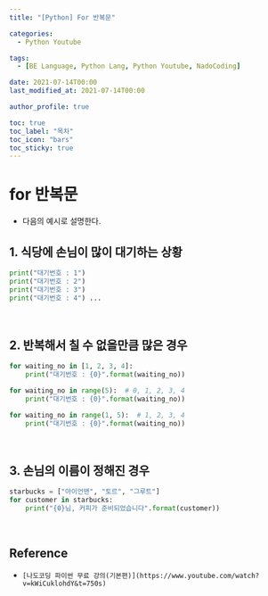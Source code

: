 ```yaml
---
title: "[Python] For 반복문"

categories:
  - Python Youtube

tags:
  - [BE Language, Python Lang, Python Youtube, NadoCoding]

date: 2021-07-14T00:00
last_modified_at: 2021-07-14T00:00

author_profile: true

toc: true
toc_label: "목차"
toc_icon: "bars"
toc_sticky: true
---
```


# for 반복문

- 다음의 예시로 설명한다.

## 1. 식당에 손님이 많이 대기하는 상황

```python
print("대기번호 : 1")
print("대기번호 : 2")
print("대기번호 : 3")
print("대기번호 : 4") ...
```

<br />

## 2. 반복해서 칠 수 없을만큼 많은 경우

```python
for waiting_no in [1, 2, 3, 4]:
    print("대기번호 : {0}".format(waiting_no))

for waiting_no in range(5):  # 0, 1, 2, 3, 4
    print("대기번호 : {0}".format(waiting_no))

for waiting_no in range(1, 5):  # 1, 2, 3, 4
    print("대기번호 : {0}".format(waiting_no))
```

<br />

## 3. 손님의 이름이 정해진 경우

```python
starbucks = ["아이언맨", "토르", "그루트"]
for customer in starbucks:
    print("{0}님, 커피가 준비되었습니다".format(customer))
```

<br />

## Reference

- `[나도코딩 파이썬 무료 강의(기본편)](https://www.youtube.com/watch?v=kWiCuklohdY&t=750s)`
